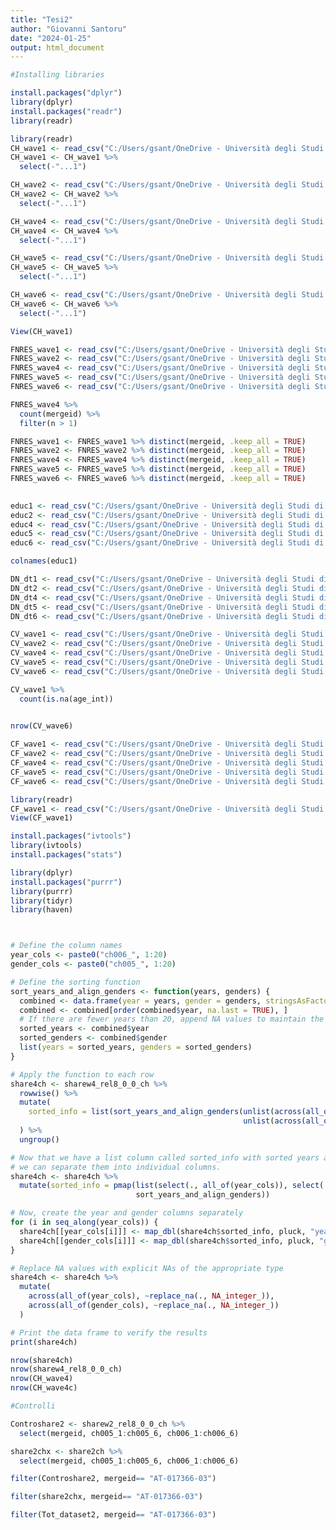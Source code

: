 ```yaml
---
title: "Tesi2"
author: "Giovanni Santoru"
date: "2024-01-25"
output: html_document
---
```



```r
#Installing libraries

install.packages("dplyr")
library(dplyr)
install.packages("readr")
library(readr)
```


```r
library(readr)
CH_wave1 <- read_csv("C:/Users/gsant/OneDrive - Università degli Studi di Sassari/Desktop/Dataset/CH_wave1.csv")
CH_wave1 <- CH_wave1 %>%
  select(-"...1")

CH_wave2 <- read_csv("C:/Users/gsant/OneDrive - Università degli Studi di Sassari/Desktop/Dataset/CH_wave2.csv")
CH_wave2 <- CH_wave2 %>%
  select(-"...1")

CH_wave4 <- read_csv("C:/Users/gsant/OneDrive - Università degli Studi di Sassari/Desktop/Dataset/CH_wave4.csv")
CH_wave4 <- CH_wave4 %>%
  select(-"...1")

CH_wave5 <- read_csv("C:/Users/gsant/OneDrive - Università degli Studi di Sassari/Desktop/Dataset/CH_wave5.csv")
CH_wave5 <- CH_wave5 %>%
  select(-"...1")

CH_wave6 <- read_csv("C:/Users/gsant/OneDrive - Università degli Studi di Sassari/Desktop/Dataset/CH_wave6.csv")
CH_wave6 <- CH_wave6 %>%
  select(-"...1")

View(CH_wave1)
```

```r
FNRES_wave1 <- read_csv("C:/Users/gsant/OneDrive - Università degli Studi di Sassari/Desktop/Dataset/FNRES_wave1.csv")
FNRES_wave2 <- read_csv("C:/Users/gsant/OneDrive - Università degli Studi di Sassari/Desktop/Dataset/FNRES_wave2.csv")
FNRES_wave4 <- read_csv("C:/Users/gsant/OneDrive - Università degli Studi di Sassari/Desktop/Dataset/FNRES_wave4.csv")
FNRES_wave5 <- read_csv("C:/Users/gsant/OneDrive - Università degli Studi di Sassari/Desktop/Dataset/FNRES_wave5.csv")
FNRES_wave6 <- read_csv("C:/Users/gsant/OneDrive - Università degli Studi di Sassari/Desktop/Dataset/FNRES_wave6.csv")

FNRES_wave4 %>% 
  count(mergeid) %>% 
  filter(n > 1)

FNRES_wave1 <- FNRES_wave1 %>% distinct(mergeid, .keep_all = TRUE)
FNRES_wave2 <- FNRES_wave2 %>% distinct(mergeid, .keep_all = TRUE)
FNRES_wave4 <- FNRES_wave4 %>% distinct(mergeid, .keep_all = TRUE)
FNRES_wave5 <- FNRES_wave5 %>% distinct(mergeid, .keep_all = TRUE)
FNRES_wave6 <- FNRES_wave6 %>% distinct(mergeid, .keep_all = TRUE)
  

```

```r
educ1 <- read_csv("C:/Users/gsant/OneDrive - Università degli Studi di Sassari/Desktop/Dataset/educ1.csv")
educ2 <- read_csv("C:/Users/gsant/OneDrive - Università degli Studi di Sassari/Desktop/Dataset/educ2.csv")
educ4 <- read_csv("C:/Users/gsant/OneDrive - Università degli Studi di Sassari/Desktop/Dataset/educ4.csv")
educ5 <- read_csv("C:/Users/gsant/OneDrive - Università degli Studi di Sassari/Desktop/Dataset/educ5.csv")
educ6 <- read_csv("C:/Users/gsant/OneDrive - Università degli Studi di Sassari/Desktop/Dataset/educ6.csv")

colnames(educ1)


```

```r
DN_dt1 <- read_csv("C:/Users/gsant/OneDrive - Università degli Studi di Sassari/Desktop/Dataset/DN_dt1.csv")
DN_dt2 <- read_csv("C:/Users/gsant/OneDrive - Università degli Studi di Sassari/Desktop/Dataset/DN_dt2.csv")
DN_dt4 <- read_csv("C:/Users/gsant/OneDrive - Università degli Studi di Sassari/Desktop/Dataset/DN_dt4.csv")
DN_dt5 <- read_csv("C:/Users/gsant/OneDrive - Università degli Studi di Sassari/Desktop/Dataset/DN_dt5.csv")
DN_dt6 <- read_csv("C:/Users/gsant/OneDrive - Università degli Studi di Sassari/Desktop/Dataset/DN_dt6.csv")

```

```r
CV_wave1 <- read_csv("C:/Users/gsant/OneDrive - Università degli Studi di Sassari/Desktop/Dataset/CV_wave1.csv")
CV_wave2 <- read_csv("C:/Users/gsant/OneDrive - Università degli Studi di Sassari/Desktop/Dataset/CV_wave2.csv")
CV_wave4 <- read_csv("C:/Users/gsant/OneDrive - Università degli Studi di Sassari/Desktop/Dataset/CV_wave4.csv")
CV_wave5 <- read_csv("C:/Users/gsant/OneDrive - Università degli Studi di Sassari/Desktop/Dataset/CV_wave5.csv")
CV_wave6 <- read_csv("C:/Users/gsant/OneDrive - Università degli Studi di Sassari/Desktop/Dataset/CV_wave6.csv")

CV_wave1 %>%
  count(is.na(age_int))
  

nrow(CV_wave6)
```


```r
CF_wave1 <- read_csv("C:/Users/gsant/OneDrive - Università degli Studi di Sassari/Desktop/Dataset/CF_wave1.csv")
CF_wave2 <- read_csv("C:/Users/gsant/OneDrive - Università degli Studi di Sassari/Desktop/Dataset/CF_wave2.csv")
CF_wave4 <- read_csv("C:/Users/gsant/OneDrive - Università degli Studi di Sassari/Desktop/Dataset/CF_wave4.csv")
CF_wave5 <- read_csv("C:/Users/gsant/OneDrive - Università degli Studi di Sassari/Desktop/Dataset/CF_wave5.csv")
CF_wave6 <- read_csv("C:/Users/gsant/OneDrive - Università degli Studi di Sassari/Desktop/Dataset/CF_wave6.csv")

library(readr)
CF_wave1 <- read_csv("C:/Users/gsant/OneDrive - Università degli Studi di Sassari/Desktop/DataCamp/Dataset/CF_wave1.csv")
View(CF_wave1)
```

```r
install.packages("ivtools")
library(ivtools)
install.packages("stats")

```


```r
library(dplyr)
install.packages("purrr")
library(purrr)
library(tidyr)
library(haven)



# Define the column names
year_cols <- paste0("ch006_", 1:20)
gender_cols <- paste0("ch005_", 1:20)

# Define the sorting function
sort_years_and_align_genders <- function(years, genders) {
  combined <- data.frame(year = years, gender = genders, stringsAsFactors = FALSE)
  combined <- combined[order(combined$year, na.last = TRUE), ]
  # If there are fewer years than 20, append NA values to maintain the length
  sorted_years <- combined$year
  sorted_genders <- combined$gender
  list(years = sorted_years, genders = sorted_genders)
}

# Apply the function to each row
share4ch <- sharew4_rel8_0_0_ch %>%
  rowwise() %>%
  mutate(
    sorted_info = list(sort_years_and_align_genders(unlist(across(all_of(year_cols))),
                                                    unlist(across(all_of(gender_cols)))))
  ) %>%
  ungroup()

# Now that we have a list column called sorted_info with sorted years and genders,
# we can separate them into individual columns.
share4ch <- share4ch %>%
  mutate(sorted_info = pmap(list(select(., all_of(year_cols)), select(., all_of(gender_cols))),
                            sort_years_and_align_genders))

# Now, create the year and gender columns separately
for (i in seq_along(year_cols)) {
  share4ch[[year_cols[i]]] <- map_dbl(share4ch$sorted_info, pluck, "years", i)
  share4ch[[gender_cols[i]]] <- map_dbl(share4ch$sorted_info, pluck, "genders", i)
}

# Replace NA values with explicit NAs of the appropriate type
share4ch <- share4ch %>%
  mutate(
    across(all_of(year_cols), ~replace_na(., NA_integer_)),
    across(all_of(gender_cols), ~replace_na(., NA_integer_))
  )

# Print the data frame to verify the results
print(share4ch)

nrow(share4ch)
nrow(sharew4_rel8_0_0_ch)
nrow(CH_wave4)
nrow(CH_wave4c)
```


```r
#Controlli

Controshare2 <- sharew2_rel8_0_0_ch %>%
  select(mergeid, ch005_1:ch005_6, ch006_1:ch006_6)

share2chx <- share2ch %>%
  select(mergeid, ch005_1:ch005_6, ch006_1:ch006_6)

filter(Controshare2, mergeid== "AT-017366-03")

```

```r
filter(share2chx, mergeid== "AT-017366-03")
```
```r
filter(Tot_dataset2, mergeid== "AT-017366-03")
```

